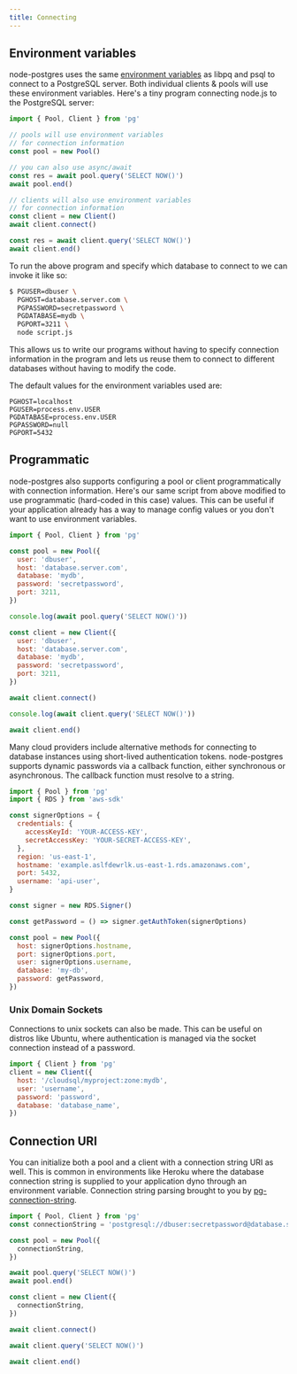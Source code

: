 ```yaml
---
title: Connecting
---
```


## Environment variables

node-postgres uses the same [environment variables](https://www.postgresql.org/docs/9.1/static/libpq-envars.html) as libpq and psql to connect to a PostgreSQL server. Both individual clients & pools will use these environment variables. Here's a tiny program connecting node.js to the PostgreSQL server:

```js
import { Pool, Client } from 'pg'

// pools will use environment variables
// for connection information
const pool = new Pool()

// you can also use async/await
const res = await pool.query('SELECT NOW()')
await pool.end()

// clients will also use environment variables
// for connection information
const client = new Client()
await client.connect()

const res = await client.query('SELECT NOW()')
await client.end()
```

To run the above program and specify which database to connect to we can invoke it like so:

```sh
$ PGUSER=dbuser \
  PGHOST=database.server.com \
  PGPASSWORD=secretpassword \
  PGDATABASE=mydb \
  PGPORT=3211 \
  node script.js
```

This allows us to write our programs without having to specify connection information in the program and lets us reuse them to connect to different databases without having to modify the code.

The default values for the environment variables used are:

```
PGHOST=localhost
PGUSER=process.env.USER
PGDATABASE=process.env.USER
PGPASSWORD=null
PGPORT=5432
```

## Programmatic

node-postgres also supports configuring a pool or client programmatically with connection information. Here's our same script from above modified to use programmatic (hard-coded in this case) values. This can be useful if your application already has a way to manage config values or you don't want to use environment variables.

```js
import { Pool, Client } from 'pg'

const pool = new Pool({
  user: 'dbuser',
  host: 'database.server.com',
  database: 'mydb',
  password: 'secretpassword',
  port: 3211,
})

console.log(await pool.query('SELECT NOW()'))

const client = new Client({
  user: 'dbuser',
  host: 'database.server.com',
  database: 'mydb',
  password: 'secretpassword',
  port: 3211,
})

await client.connect()

console.log(await client.query('SELECT NOW()'))

await client.end()
```

Many cloud providers include alternative methods for connecting to database instances using short-lived authentication tokens. node-postgres supports dynamic passwords via a callback function, either synchronous or asynchronous. The callback function must resolve to a string.

```js
import { Pool } from 'pg'
import { RDS } from 'aws-sdk'

const signerOptions = {
  credentials: {
    accessKeyId: 'YOUR-ACCESS-KEY',
    secretAccessKey: 'YOUR-SECRET-ACCESS-KEY',
  },
  region: 'us-east-1',
  hostname: 'example.aslfdewrlk.us-east-1.rds.amazonaws.com',
  port: 5432,
  username: 'api-user',
}

const signer = new RDS.Signer()

const getPassword = () => signer.getAuthToken(signerOptions)

const pool = new Pool({
  host: signerOptions.hostname,
  port: signerOptions.port,
  user: signerOptions.username,
  database: 'my-db',
  password: getPassword,
})
```

### Unix Domain Sockets

Connections to unix sockets can also be made. This can be useful on distros like Ubuntu, where authentication is managed via the socket connection instead of a password.

```js
import { Client } from 'pg'
client = new Client({
  host: '/cloudsql/myproject:zone:mydb',
  user: 'username',
  password: 'password',
  database: 'database_name',
})
```

## Connection URI

You can initialize both a pool and a client with a connection string URI as well. This is common in environments like Heroku where the database connection string is supplied to your application dyno through an environment variable. Connection string parsing brought to you by [pg-connection-string](https://github.com/brianc/node-postgres/tree/master/packages/pg-connection-string).

```js
import { Pool, Client } from 'pg'
const connectionString = 'postgresql://dbuser:secretpassword@database.server.com:3211/mydb'

const pool = new Pool({
  connectionString,
})

await pool.query('SELECT NOW()')
await pool.end()

const client = new Client({
  connectionString,
})

await client.connect()

await client.query('SELECT NOW()')

await client.end()
```

